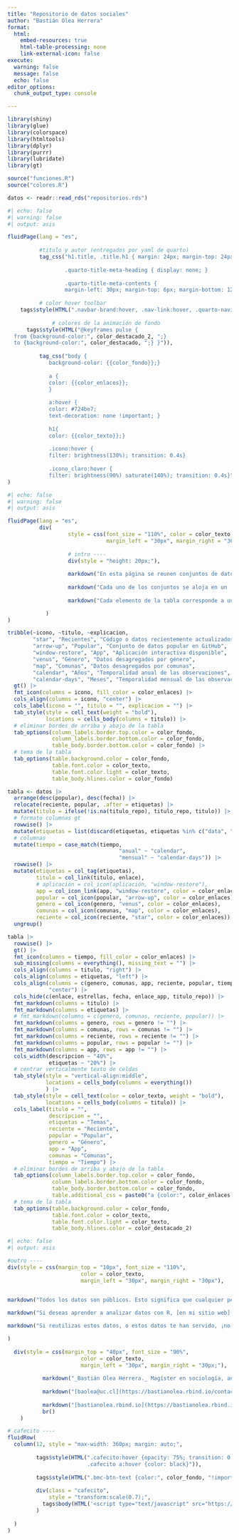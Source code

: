 ```yaml
---
title: "Repositorio de datos sociales"
author: "Bastián Olea Herrera"
format:
  html:
    embed-resources: true
    html-table-processing: none
    link-external-icon: false
execute: 
  warning: false
  message: false
  echo: false
editor_options: 
  chunk_output_type: console

---
```


```r
library(shiny)
library(glue)
library(colorspace)
library(htmltools)
library(dplyr)
library(purrr)
library(lubridate)
library(gt)

source("funciones.R")
source("colores.R")

datos <- readr::read_rds("repositorios.rds")
```


```r
#| echo: false
#| warning: false
#| output: asis

fluidPage(lang = "es",
          
          #titulo y autor (entregados por yaml de quarto)
          tag_css("h1.title, .title.h1 { margin: 24px; margin-top: 24px; margin-left: 30px; color: {{color_enlaces}}; }
                  
                  .quarto-title-meta-heading { display: none; }
                  
                  .quarto-title-meta-contents {
                  margin-left: 30px; margin-top: 6px; margin-bottom: 12px; color: {{color_texto}};"),
          
          # color hover toolbar
    tags$style(HTML(".navbar-brand:hover, .nav-link:hover, .quarto-navigation-tool:hover, .navbar-brand:focus {color:", color_destacado_3, " !important; }")),
          
              # colores de la animación de fondo
      tags$style(HTML("@keyframes pulse {
  from {background-color:", color_destacado_2, ";}
  to {background-color:", color_destacado, ";} }")),
  
          tag_css("body {
             background-color: {{color_fondo}};}
             
             a {
             color: {{color_enlaces}};
             }
           
             a:hover {
             color: #724be7;
             text-decoration: none !important; }
             
             h1{
             color: {{color_texto}};}
             
             .icono:hover {
             filter: brightness(130%); transition: 0.4s}
             
             .icono_claro:hover {
             filter: brightness(90%) saturate(140%); transition: 0.4s}")
)
```


```r
#| echo: false
#| warning: false
#| output: asis

fluidPage(lang = "es",
          div(
                   style = css(font_size = "110%", color = color_texto, 
                               margin_left = "30px", margin_right = "30px", margin_bottom = "-8px"),
                   
                   # intro ----
                   div(style = "height: 20px;"),
                   
                   markdown("En esta página se reunen conjuntos de datos sociales listos para usarse en cualquier análisis, exploración, o proceso de aprendizaje."),
                   
                   markdown("Cada uno de los conjuntos se aloja en un [repositorio de GitHub](https://github.com/bastianolea?tab=repositories), acompañado del código en el lenguaje de progamación R que obtiene y prepara los datos para su uso, además de otros scripts de R que hacen uso del dato para generar otros productos, como gráficos, tablas, o [aplicaciones Shiny](https://bastianolea.github.io/shiny_apps/)."),
                   
                   markdown("Cada elemento de la tabla corresponde a un conjunto de datos, y en las columnas aparecen iconos que describen sus características. Los iconos se explican en la siguiente leyenda:")

            )
)
```

```r
tribble(~icono, ~titulo, ~explicacion,
        "star", "Recientes", "Código o datos recientemente actualizados",
        "arrow-up", "Popular", "Conjunto de datos popular en GitHub",
        "window-restore", "App", "Aplicación interactiva disponible",
        "venus", "Género", "Datos desagregados por género",
        "map", "Comunas", "Datos desagregados por comunas",
        "calendar", "Años", "Temporalidad anual de las observaciones",
        "calendar-days", "Meses", "Temporalidad mensual de las observaciones") |> 
  gt() |> 
  fmt_icon(columns = icono, fill_color = color_enlaces) |> 
  cols_align(columns = icono, "center") |> 
  cols_label(icono = "", titulo = "", explicacion = "") |> 
  tab_style(style = cell_text(weight = "bold"),
            locations = cells_body(columns = titulo)) |> 
  # eliminar bordes de arriba y abajo de la tabla
  tab_options(column_labels.border.top.color = color_fondo,
              column_labels.border.bottom.color = color_fondo,
              table_body.border.bottom.color = color_fondo) |>
  # tema de la tabla
  tab_options(table.background.color = color_fondo,
              table.font.color = color_texto,
              table.font.color.light = color_texto,
              table_body.hlines.color = color_fondo)
```


```r
tabla <- datos |> 
  arrange(desc(popular), desc(fecha)) |>
  relocate(reciente, popular, .after = etiquetas) |>
  mutate(titulo = ifelse(!is.na(titulo_repo), titulo_repo, titulo)) |> 
  # formato columnas gt
  rowwise() |>
  mutate(etiquetas = list(discard(etiquetas, etiquetas %in% c("data", "shiny", "r", "app", "tiempo", "comunas", "chile", "meses")))) |> 
  # columnas
  mutate(tiempo = case_match(tiempo,
                                   "anual" ~ "calendar",
                                   "mensual" ~ "calendar-days")) |> 
  rowwise() |>
  mutate(etiquetas = col_tag(etiquetas),
         titulo = col_link(titulo, enlace),
         # aplicación = col_icon(aplicación, "window-restore"),
         app = col_icon_link(app, "window-restore", color = color_enlaces, link =  enlace_app),
         popular = col_icon(popular, "arrow-up", color = color_enlaces),
         genero = col_icon(genero, "venus", color = color_enlaces),
         comunas = col_icon(comunas, "map", color = color_enlaces),
         reciente = col_icon(reciente, "star", color = color_enlaces)) |> 
  ungroup()
```



```r
tabla |> 
  rowwise() |> 
  gt() |> 
  fmt_icon(columns = tiempo, fill_color = color_enlaces) |>
  sub_missing(columns = everything(), missing_text = "") |>
  cols_align(columns = titulo, "right") |>
  cols_align(columns = etiquetas, "left") |>
  cols_align(columns = c(genero, comunas, app, reciente, popular, tiempo),
             "center") |>
  cols_hide(c(enlace, estrellas, fecha, enlace_app, titulo_repo)) |>
  fmt_markdown(columns = titulo) |> 
  fmt_markdown(columns = etiquetas) |> 
  # fmt_markdown(columns = c(genero, comunas, reciente, popular)) |>
  fmt_markdown(columns = genero, rows = genero != "") |> 
  fmt_markdown(columns = comunas, rows = comunas != "") |> 
  fmt_markdown(columns = reciente, rows = reciente != "") |> 
  fmt_markdown(columns = popular, rows = popular != "") |>
  fmt_markdown(columns = app, rows = app != "") |> 
  cols_width(descripcion ~ "40%",
             etiquetas ~ "20%") |>
  # centrar verticalmente texto de celdas
  tab_style(style = "vertical-align:middle",
            locations = cells_body(columns = everything())
            ) |>
  tab_style(style = cell_text(color = color_texto, weight = "bold"),
            locations = cells_body(columns = titulo)) |>
  cols_label(titulo = "",
             descripcion = "",
             etiquetas = "Temas",
             reciente = "Reciente",
             popular = "Popular",
             genero = "Género",
             app = "App",
             comunas = "Comunas",
             tiempo = "Tiempo") |>
  # eliminar bordes de arriba y abajo de la tabla
  tab_options(column_labels.border.top.color = color_fondo,
              column_labels.border.bottom.color = color_fondo,
              table_body.border.bottom.color = color_fondo,
              table.additional_css = paste0("a {color:", color_enlaces, "!important;}")) |>
  # tema de la tabla
  tab_options(table.background.color = color_fondo,
              table.font.color = color_texto,
              table.font.color.light = color_texto,
              table_body.hlines.color = color_destacado_2)

```



```r
#| echo: false
#| output: asis

#outro ----
div(style = css(margin_top = "10px", font_size = "110%", 
                       color = color_texto,
                       margin_left = "30px", margin_right = "30px"),

           
markdown("Todos los datos son públicos. Esto significa que cualquier persona puede utilizar [el código y los datos de las aplicaciones](https://github.com/bastianolea?tab=repositories) para adentrarse en el mundo del análisis de datos y [aprender a programar en R](https://bastianolea.rbind.io/blog/r_introduccion/), el lenguaje de programación usado para procesar estos datos."),

markdown("Si deseas aprender a analizar datos con R, [en mi sitio web](https://bastianolea.rbind.io) tengo [tutoriales para principiantes y usuarios avanzados](https://bastianolea.rbind.io/categories/tutoriales/). Además, constantemente comparto [consejos y aprendizajes](https://bastianolea.rbind.io/blog/). También puedes usar mi sitio web para [contactarme](https://bastianolea.rbind.io/contact/) con cualquier duda que tengas."),

markdown("Si reutilizas estos datos, o estos datos te han servido, ¡no olvides compartir con los demás!")

)
  
  div(style = css(margin_top = "40px", font_size = "90%", 
                       color = color_texto,
                       margin_left = "30px", margin_right = "30px;"),
           
           markdown("_Bastián Olea Herrera._ Magíster en sociología, analista de datos."),
           
           markdown("[baolea@uc.cl](https://bastianolea.rbind.io/contact)"), 
           
           markdown("[bastianolea.rbind.io](https://bastianolea.rbind.io)"),
           br()
    )

# cafecito ----
fluidRow(
  column(12, style = "max-width: 360px; margin: auto;",
         
         tags$style(HTML(".cafecito:hover {opacity: 75%; transition: 0.3s; color: black !important;}
                         .cafecito a:hover {color: black}")),
         
         tags$style(HTML(".bmc-btn-text {color:", color_fondo, "!important;}")),
         
         div(class = "cafecito",
             style = "transform:scale(0.7);",
           tags$body(HTML('<script type="text/javascript" src="https://cdnjs.buymeacoffee.com/1.0.0/button.prod.min.js" data-name="bmc-button" data-slug="bastimapache" data-color="#FFDD00" data-emoji=""  data-font="Bree" data-text="Regálame un cafecito" data-outline-color="#000000" data-font-color="#000000" data-coffee-color="#ffffff" ></script>'))
         )
         
  )
)
```

